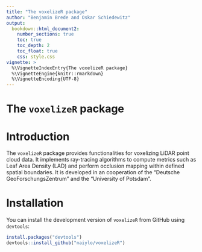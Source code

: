 ```yaml
---
title: "The voxelizeR package"
author: "Benjamin Brede and Oskar Schiedewitz"
output: 
  bookdown::html_document2:
    number_sections: true
    toc: true
    toc_depth: 2
    toc_float: true
    css: style.css
vignette: >
  %\VignetteIndexEntry{The voxelizeR package}
  %\VignetteEngine{knitr::rmarkdown}
  %\VignetteEncoding{UTF-8}
---
```


# The `voxelizeR` package

# Introduction

The `voxelizeR` package provides functionalities for voxelizing LiDAR point cloud data. It implements ray-tracing algorithms to compute metrics such as Leaf Area Density (LAD) and perform occlusion mapping within defined spatial boundaries. It is developed in an cooperation of the "Deutsche GeoForschungsZentrum" and the "University of Potsdam".

# Installation

You can install the development version of `voxelizeR` from GitHub using `devtools`:

``` r
install.packages("devtools")
devtools::install_github("naiylo/voxelizeR")
```

